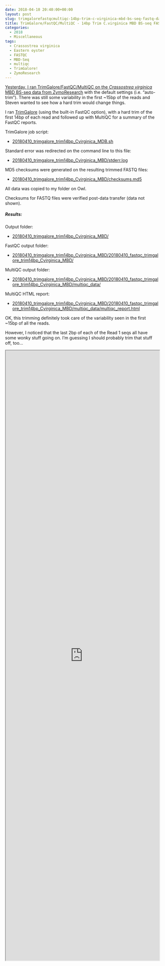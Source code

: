 ```yaml
---
date: 2018-04-10 20:40:00+00:00
layout: post
slug: trimgalorefastqcmultiqc-14bp-trim-c-virginica-mbd-bs-seq-fastq-data
title: TrimGalore/FastQC/MultiQC - 14bp Trim C.virginica MBD BS-seq FASTQ data
categories:
  - 2018
  - Miscellaneous
tags:
  - Crassostrea virginica
  - Eastern oyster
  - FASTQC
  - MBD-Seq
  - multiqc
  - TrimGalore!
  - ZymoResearch
---
```


[Yesterday, I ran TrimGalore/FastQC/MultiQC on the _Crassostrea virginica_ MBD BS-seq data from ZymoResearch](https://robertslab.github.io/sams-notebook/2018/04/09/trimgalorefastqcmultiqc-auto-trim-c-virginica-mbd-bs-seq-fastq-data.html) with the default settings (i.e. "auto-trim"). There was still some variability in the first ~15bp of the reads and Steven wanted to see how a hard trim would change things.

I ran [TrimGalore](https://github.com/FelixKrueger/TrimGalore) (using the built-in FastQC option), with a hard trim of the first 14bp of each read and followed up with MultiQC for a summary of the FastQC reports.

TrimGalore job script:





  * [20180410_trimgalore_trim14bp_Cvirginica_MDB.sh](https://owl.fish.washington.edu/Athaliana/20180410_trimgalore_trim14bp_Cvirginica_MBD/20180410_trimgalore_trim14bp_Cvirginica_MDB.sh)



Standard error was redirected on the command line to this file:



  * [20180410_trimgalore_trim14bp_Cvirginica_MBD/stderr.log](https://owl.fish.washington.edu/Athaliana/20180410_trimgalore_trim14bp_Cvirginica_MBD/stderr.log)



MD5 checksums were generated on the resulting trimmed FASTQ files:



  * [20180410_trimgalore_trim14bp_Cvirginica_MBD/checksums.md5](https://owl.fish.washington.edu/Athaliana/20180410_trimgalore_trim14bp_Cvirginica_MBD/checksums.md5)



All data was copied to my folder on Owl.

Checksums for FASTQ files were verified post-data transfer (data not shown).



##### Results:



Output folder:





  * [20180410_trimgalore_trim14bp_Cvirginica_MBD/](https://owl.fish.washington.edu/Athaliana/20180410_trimgalore_trim14bp_Cvirginica_MBD/)



FastQC output folder:



  * [20180410_trimgalore_trim14bp_Cvirginica_MBD/20180410_fastqc_trimgalore_trim14bp_Cvirginica_MBD/](https://owl.fish.washington.edu/Athaliana/20180410_trimgalore_trim14bp_Cvirginica_MBD/20180410_fastqc_trimgalore_trim14bp_Cvirginica_MBD/)



MultiQC output folder:



  * [20180410_trimgalore_trim14bp_Cvirginica_MBD/20180410_fastqc_trimgalore_trim14bp_Cvirginica_MBD/multiqc_data/](https://owl.fish.washington.edu/Athaliana/20180410_trimgalore_trim14bp_Cvirginica_MBD/20180410_fastqc_trimgalore_trim14bp_Cvirginica_MBD/multiqc_data/)



MultiQC HTML report:



  * [20180410_trimgalore_trim14bp_Cvirginica_MBD/20180410_fastqc_trimgalore_trim14bp_Cvirginica_MBD/multiqc_data/multiqc_report.html](https://owl.fish.washington.edu/Athaliana/20180410_trimgalore_trim14bp_Cvirginica_MBD/20180410_fastqc_trimgalore_trim14bp_Cvirginica_MBD/multiqc_data/multiqc_report.html)



OK, this trimming definitely took care of the variability seen in the first ~15bp of all the reads.

However, I noticed that the last 2bp of each of the Read 1 seqs all have some wonky stuff going on. I'm guessing I should probably trim that stuff off, too...

<iframe src="https://owl.fish.washington.edu/Athaliana/20180410_trimgalore_trim14bp_Cvirginica_MBD/20180410_fastqc_trimgalore_trim14bp_Cvirginica_MBD/multiqc_data/multiqc_report.html" width="100%" height="2000" scrolling="yes"></iframe>

